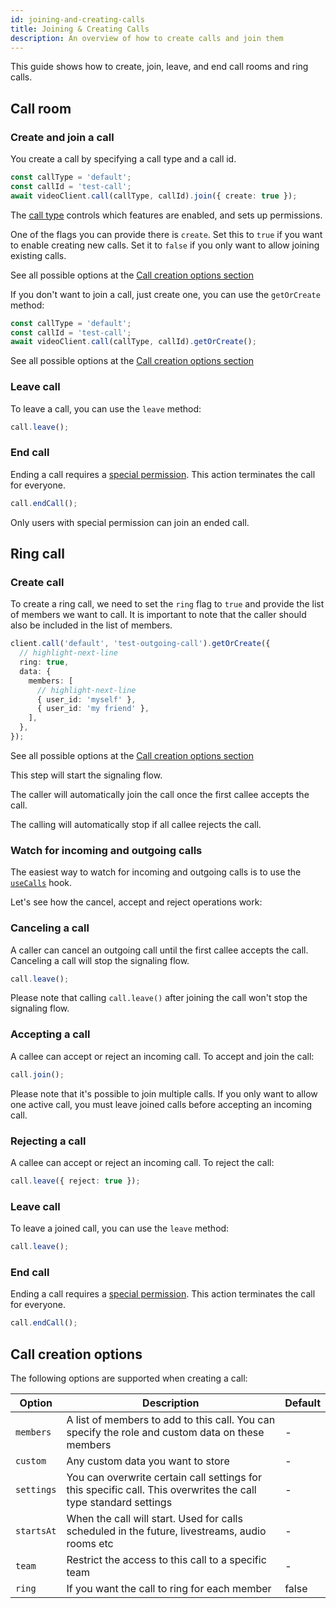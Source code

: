 ```yaml
---
id: joining-and-creating-calls
title: Joining & Creating Calls
description: An overview of how to create calls and join them
---
```



This guide shows how to create, join, leave, and end call rooms and ring calls.

## Call room

### Create and join a call

You create a call by specifying a call type and a call id.

```ts
const callType = 'default';
const callId = 'test-call';
await videoClient.call(callType, callId).join({ create: true });
```

The [call type](../../guides/10-configuring-call-types) controls which features are enabled, and sets up permissions.

One of the flags you can provide there is `create`. Set this to `true` if you want to enable creating new calls. Set it to `false` if you only want to allow joining existing calls.

See all possible options at the [Call creation options section](#call-creation-options)

If you don't want to join a call, just create one, you can use the `getOrCreate` method:

```typescript
const callType = 'default';
const callId = 'test-call';
await videoClient.call(callType, callId).getOrCreate();
```

See all possible options at the [Call creation options section](#call-creation-options)

### Leave call

To leave a call, you can use the `leave` method:

```typescript
call.leave();
```

### End call

Ending a call requires a [special permission](../../guides/permissions-and-moderation). This action terminates the call for everyone.

```typescript
call.endCall();
```

Only users with special permission can join an ended call.

## Ring call

### Create call

To create a ring call, we need to set the `ring` flag to `true` and provide the list of members we want to call.
It is important to note that the caller should also be included in the list of members.

```typescript
client.call('default', 'test-outgoing-call').getOrCreate({
  // highlight-next-line
  ring: true,
  data: {
    members: [
      // highlight-next-line
      { user_id: 'myself' },
      { user_id: 'my friend' },
    ],
  },
});
```

See all possible options at the [Call creation options section](#call-creation-options)

This step will start the signaling flow.

The caller will automatically join the call once the first callee accepts the call.

The calling will automatically stop if all callee rejects the call.

### Watch for incoming and outgoing calls

The easiest way to watch for incoming and outgoing calls is to use the [`useCalls`](../../call-engine/hooks-and-contexts/#usecalls) hook.

Let's see how the cancel, accept and reject operations work:

### Canceling a call

A caller can cancel an outgoing call until the first callee accepts the call. Canceling a call will stop the signaling flow.

```typescript
call.leave();
```

Please note that calling `call.leave()` after joining the call won't stop the signaling flow.

### Accepting a call

A callee can accept or reject an incoming call. To accept and join the call:

```typescript
call.join();
```

Please note that it's possible to join multiple calls. If you only want to allow one active call, you must leave joined calls before accepting an incoming call.

### Rejecting a call

A callee can accept or reject an incoming call. To reject the call:

```typescript
call.leave({ reject: true });
```

### Leave call

To leave a joined call, you can use the `leave` method:

```typescript
call.leave();
```

### End call

Ending a call requires a [special permission](../../guides/permissions-and-moderation). This action terminates the call for everyone.

```typescript
call.endCall();
```

## Call creation options

The following options are supported when creating a call:

| Option     | Description                                                                                                     | Default |
| ---------- | --------------------------------------------------------------------------------------------------------------- | ------- |
| `members`  | A list of members to add to this call. You can specify the role and custom data on these members                | -       |
| `custom`   | Any custom data you want to store                                                                               | -       |
| `settings` | You can overwrite certain call settings for this specific call. This overwrites the call type standard settings | -       |
| `startsAt` | When the call will start. Used for calls scheduled in the future, livestreams, audio rooms etc                  | -       |
| `team`     | Restrict the access to this call to a specific team                                                             | -       |
| `ring`     | If you want the call to ring for each member                                                                    | false   |
